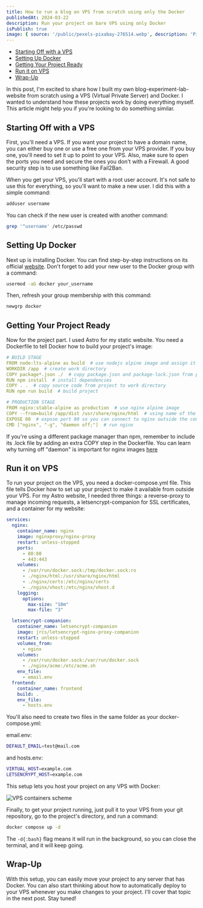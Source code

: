 ```yaml
---
title: How to run a blog on VPS from scratch using only the Docker
publishedAt: 2024-03-22
description: Run your project on bare VPS using only Docker
isPublish: true
image: { source: '/public/pexels-pixabay-276514.webp', description: 'Picture by Pixabay', link: 'https://pexels.com/@pixabay/' }
---
```


- [Starting Off with a VPS](#starting-off-with-a-vps)
- [Setting Up Docker](#setting-up-docker)
- [Getting Your Project Ready](#getting-your-project-ready)
- [Run it on VPS](#run-it-on-vps)
- [Wrap-Up](#wrap-up)

In this post, I'm excited to share how I built my own blog-experiment-lab-website from scratch using a VPS (Virtual Private Server) and Docker. I wanted to understand how these projects work by doing everything myself. This article might help you if you're looking to do something similar.

## Starting Off with a VPS

First, you'll need a VPS. If you want your project to have a domain name, you can either buy one or use a free one from your VPS provider. If you buy one, you'll need to set it up to point to your VPS. Also, make sure to open the ports you need and secure the ones you don't with a Firewall. A good security step is to use something like Fail2Ban.

When you get your VPS, you'll start with a root user account. It's not safe to use this for everything, so you'll want to make a new user. I did this with a simple command:
```bash
adduser username
```

You can check if the new user is created with another command:
```bash
grep '^username' /etc/passwd
```

## Setting Up Docker

Next up is installing Docker. You can find step-by-step instructions on its official [website](https://docs.docker.com/engine/install/ubuntu/). Don't forget to add your new user to the Docker group with a command:
```bash
usermod -aG docker your_username
```
Then, refresh your group membership with this command:
```bash
newgrp docker
```

## Getting Your Project Ready

Now for the project part. I used Astro for my static website. You need a Dockerfile to tell Docker how to build your project's image:
```yml
# BUILD STAGE
FROM node:lts-alpine as build  # use nodejs alpine image and assign it name "build" to use it in production stage
WORKDIR /app  # create work directory
COPY package*.json ./  # copy package.json and package-lock.json from project to work directory
RUN npm install  # install dependencies
COPY . .  # copy source code from project to work directory
RUN npm run build  # build project

# PRODUCTION STAGE
FROM nginx:stable-alpine as production  # use nginx alpine image
COPY --from=build /app/dist /usr/share/nginx/html  # using name of the image from previous stage copy bundle to nginx serving directory
EXPOSE 80  # expose port 80 so you can connect to nginx outside the container
CMD ["nginx", "-g", "daemon off;"]  # run nginx
```

If you're using a different package manager than npm, remember to include its .lock file by adding an extra COPY step in the Dockerfile. You can learn why turning off "daemon" is important for nginx images [here](https://github.com/blockloop/docker-alpine-nginx/blob/master/README.md#:~:text=Make%20sure%20you%20start%20nginx%20without%20daemon%20mode%2C%20by%20including%20daemon%20off%3B%20in%20your%20nginx%20configuration%2C%20otherwise%20the%20container%20will%20constantly%20exit%20right%20after%20nginx%20starts.)

## Run it on VPS

To run your project on the VPS, you need a docker-compose.yml file. This file tells Docker how to set up your project to make it available from outside your VPS. For my Astro website, I needed three things: a reverse-proxy to manage incoming requests, a letsencrypt-companion for SSL certificates, and a container for my website:
```yml
services:
  nginx:
    container_name: nginx
    image: nginxproxy/nginx-proxy
    restart: unless-stopped
    ports:
      - 80:80
      - 443:443
    volumes:
      - /var/run/docker.sock:/tmp/docker.sock:ro
      - ./nginx/html:/usr/share/nginx/html
      - ./nginx/certs:/etc/nginx/certs
      - ./nginx/vhost:/etc/nginx/vhost.d
    logging:
      options:
        max-size: "10m"
        max-file: "3"

  letsencrypt-companion:
    container_name: letsencrypt-companion
    image: jrcs/letsencrypt-nginx-proxy-companion
    restart: unless-stopped
    volumes_from:
      - nginx
    volumes:
      - /var/run/docker.sock:/var/run/docker.sock
      - ./nginx/acme:/etc/acme.sh
    env_file:
      - email.env
  frontend:
    container_name: frontend
    build: .
    env_file:
      - hosts.env
```
You'll also need to create two files in the same folder as your docker-compose.yml:

email.env:
```bash
DEFAULT_EMAIL=test@mail.com
```
and hosts.env:
```bash
VIRTUAL_HOST=example.com
LETSENCRYPT_HOST=example.com
```
This setup lets you host your project on any VPS with Docker:

![VPS containers scheme](../assets/vps-containers-scheme.webp)

Finally, to get your project running, just pull it to your VPS from your git repository, go to the project's directory, and run a command:
```bash
docker compose up -d
```
The ```-d{:bash}``` flag means it will run in the background, so you can close the terminal, and it will keep going.

## Wrap-Up
With this setup, you can easily move your project to any server that has Docker. You can also start thinking about how to automatically deploy to your VPS whenever you make changes to your project. I'll cover that topic in the next post. Stay tuned!
